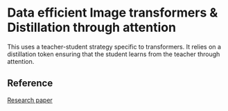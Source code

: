 # Data efficient Image transformers & Distillation through attention

This uses a teacher-student strategy specific to transformers. It relies on a distillation token ensuring that the student learns from the teacher through attention. 











## Reference
[Research paper](https://arxiv.org/pdf/2012.12877.pdf)